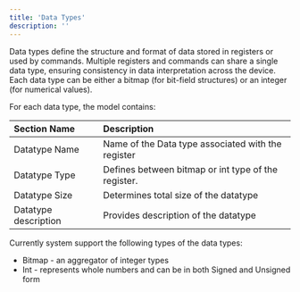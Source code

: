 ```yaml
---
title: 'Data Types'
description: ''
---
```


Data types define the structure and format of data stored in registers or used by commands. Multiple registers and commands can share a single data type, ensuring consistency in data interpretation across the device. Each data type can be either a bitmap (for bit-field structures) or an integer (for numerical values).

For each data type, the model contains:

| Section Name | Description |
|:--- |:--- |
| Datatype Name | Name of the Data type associated with the register |
| Datatype Type | Defines between bitmap or int type of the register. |
| Datatype Size | Determines total size of the datatype |
| Datatype description | Provides description of the datatype |

Currently system support the following types of the data types: 

- Bitmap - an aggregator of integer types
- Int - represents whole numbers and can be in both Signed and Unsigned form